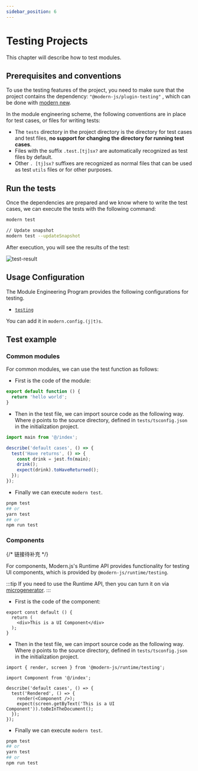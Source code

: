 ```yaml
---
sidebar_position: 6
---
```


# Testing Projects

This chapter will describe how to test modules.

## Prerequisites and conventions

To use the testing features of the project, you need to make sure that the project contains the dependency: `"@modern-js/plugin-testing"` , which can be done with [modern new](/guide/basic/command-preview#modern-new).

In the module engineering scheme, the following conventions are in place for test cases, or files for writing tests:

- The `tests` directory in the project directory is the directory for test cases and test files, **no support for changing the directory for running test cases**.
- Files with the suffix `.test.[tj]sx?` are automatically recognized as test files by default.
- Other `. [tj]sx?` suffixes are recognized as normal files that can be used as test `utils` files or for other purposes.

## Run the tests

Once the dependencies are prepared and we know where to write the test cases, we can execute the tests with the following command:

```bash
modern test

// Update snapshot
modern test --updateSnapshot
```

After execution, you will see the results of the test:

![test-result](https://lf3-static.bytednsdoc.com/obj/eden-cn/uhbfnupenuhf/test-result.png)

## Usage Configuration

The Module Engineering Program provides the following configurations for testing.

- [`testing`](/api/config/testing)

You can add it in `modern.config.(j|t)s`.

## Test example

### Common modules

For common modules, we can use the test function as follows:

- First is the code of the module:

```ts title="./src/index.ts"
export default function () {
  return 'hello world';
}
```

- Then in the test file, we can import source code as the following way. Where `@` points to the source directory, defined in `tests/tsconfig.json` in the initialization project.

```ts title="./tests/index.test.ts"
import main from '@/index';

describe('default cases', () => {
  test('Have returns', () => {
    const drink = jest.fn(main);
    drink();
    expect(drink).toHaveReturned();
  });
});
```

- Finally we can execute `modern test`.

```bash
pnpm test
## or
yarn test
## or
npm run test
```

### Components

{/* 链接待补充 */}

For components, Modern.js's Runtime API provides functionality for testing UI components, which is provided by `@modern-js/runtime/testing`.

:::tip
If you need to use the Runtime API, then you can turn it on via [microgenerator](/guide/basic/command-preview).
:::

- First is the code of the component:

```tsx title="./src/index.tsx"
export const default () {
  return (
    <div>This is a UI Component</div>
  );
}
```


- Then in the test file, we can import source code as the following way. Where `@` points to the source directory, defined in `tests/tsconfig.json` in the initialization project.

```tsx title="./tests/index.test.tsx"
import { render, screen } from '@modern-js/runtime/testing';

import Component from '@/index';

describe('default cases', () => {
  test('Rendered', () => {
    render(<Component />);
    expect(screen.getByText('This is a UI Component')).toBeInTheDocument();
  });
});
```

- Finally we can execute `modern test`.

```bash
pnpm test
## or
yarn test
## or
npm run test
```
